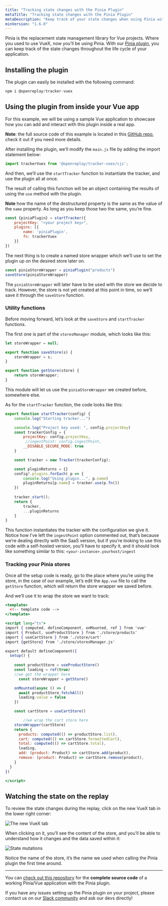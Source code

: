 ```yaml
---
title: "Tracking state changes with the Pinia Plugin"
metaTitle: "Tracking state changes with the Pinia Plugin"
metaDescription: "Keep track of your state changes when using Pinia with the Pinia plugin"
minVersion: "1.6.0"
---
```


<YoutubeVideo title="Watch how to track state with Pinia"
  description="If you don't like reading, you can follow this video tutorial showing you how to track the state of your Vue apps when you use Pinia"
  videoURL="https://youtu.be/0TE5dfzz4-c"
/>

Pinia is the replacement state management library for Vue projects. Where you used to use VueX, now you’ll be using Pinia. With our [Pinia plugin](/plugins/pinia), you can keep track of the state changes throughout the life cycle of your application.

## Installing the plugin

The plugin can easily be installed with the following command:

```jsx
npm i @openreplay/tracker-vuex
```

## Using the plugin from inside your Vue app

For this example, we will be using a sample Vue application to showcase how you can add and interact with this plugin inside a real app.

**Note**: the full source code of this example is located in this [GitHub repo](https://github.com/deleteman/openreplay-vue-pinia-example), check it out if you need more details.

After installing the plugin, we’ll modify the `main.js` file by adding the import statement below:

```jsx
import trackerVuex from '@openreplay/tracker-vuex/cjs';
```

And then, we’ll use the `startTracker` function to instantiate the tracker, and use the plugin all at once. 

The result of calling this function will be an object containing the results of using the `use` method with the plugin. 

**Note** how the name of the destructured property is the same as the value of the `name` property. As  long as you keep those two the same, you’re fine.

```jsx
const {piniaPlugin} = startTracker({
    projectKey: "<your project key>",
    plugins: [{
        name: 'piniaPlugin',
        fn: trackerVuex
    }]
})
```

The next thing is to create a named store wrapper which we’ll use to set the plugin up on the desired store later on.

```jsx
const piniaStoreWrapper = piniaPlugin("products")
saveStore(piniaStoreWrapper)
```

The `piniaStoreWrapper` will later have to be used with the store we decide to track. However, the store is not yet created at this point in time, so we’ll save it through the `saveStore` function.

### Utility functions

Before moving forward, let’s look at the `saveStore` and `startTracker` functions.

The first one is part of the `storesManager` module, which looks like this:

```jsx
let storeWrapper = null;

export function saveStore(s) {
    storeWrapper = s;
}

export function getStore(store) {
    return storeWrapper;
}
```

This module will let us use the `piniaStoreWrapper` we created before, somewhere else.

As for the `startTracker` function, the code looks like this:

```jsx
export function startTracker(config) {
    console.log("Starting tracker...")

    console.log("Project key used: ", config.projectKey)
    const trackerConfig = {
        projectKey: config.projectKey,
         //ingestPoint: config.ingestPoint,
        __DISABLE_SECURE_MODE: true
    }

    const tracker = new Tracker(trackerConfig);

    const pluginReturns = {}
    config?.plugins.forEach( p => {
        console.log("Using plugin...", p.name)
        pluginReturns[p.name] = tracker.use(p.fn())
    })
 
    tracker.start();
    return {
        tracker,
        ...pluginReturns
    }
}
```

This function instantiates the tracker with the configuration we give it. Notice how I’ve left the `ingestPoint` option commented out, that’s because we’re dealing directly with the SaaS version, but if you’re looking to use this code with a self-hosted version, you’ll have to specify it, and it should look like something similar to this: `<your-instance>.yourhost/ingest`

### Tracking your Pinia stores

Once all the setup code is ready, go to the place where you’re using the store, in the case of our example, let’s edit the  `App.vue` file to call the `getStore` function, which will return the store wrapper we saved before.

And we’ll use it to wrap the store we want to track:

```jsx
<template>
  <!-- template code -->
</template>

<script lang="ts">
import { computed, defineComponent, onMounted, ref } from 'vue'
import { Product, useProductStore } from './store/products'
import { useCartStore } from './store/cart'
import {getStore} from './store/storesManager.js'

export default defineComponent({
  setup() {
   
    const productStore = useProductStore()
    const loading = ref(true)
    //we get the wrapper here
	  const storeWrapper = getStore()

    onMounted(async () => {
      await productStore.fetchAll()
      loading.value = false
    })

    const cartStore = useCartStore()

		//we wrap the cart store here
    storeWrapper(cartStore)
    return {
      products: computed(() => productStore.list),
      cart: computed(() => cartStore.formattedCart),
      total: computed(() => cartStore.total),
      loading,
      add: (product: Product) => cartStore.add(product),
      remove: (product: Product) => cartStore.remove(product),
    }
  }
})

</script>
```

## Watching the state on the replay

To review the state changes during the replay, click on the new VueX tab in the lower right corner:

![The new VueX tab](./images/pinia/new-tab.png)

When clicking on it, you’ll see the content of the store, and you’ll be able to understand how it changes and the data saved within it:

![State mutations](./images/pinia/state-changes.png)

Notice the name of the store, it’s the name we used when calling the Pinia plugin  the first time around.

---

You can [check out this repository](https://github.com/deleteman/openreplay-vue-pinia-example) for the **complete source code** of a working Pinia/Vue application with the Pinia plugin.

If you have any issues setting up the Pinia plugin on your project, please contact us on our [Slack community](https://slack.openreplay.com/) and ask our devs directly!